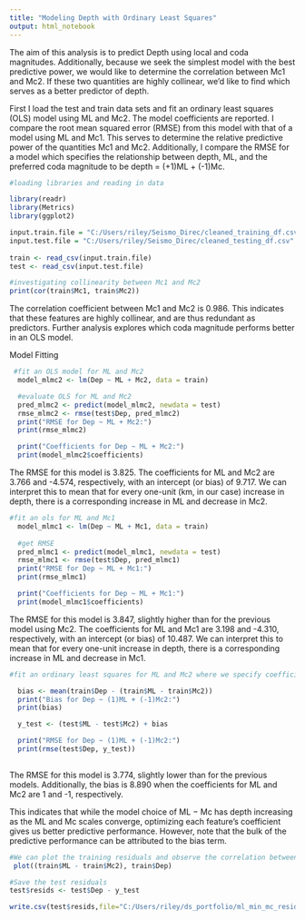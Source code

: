 ```yaml
---
title: "Modeling Depth with Ordinary Least Squares"
output: html_notebook
---
```


The aim of this analysis is to predict Depth using local and coda magnitudes. Additionally, because we seek the simplest model with the best predictive power, we would like to determine the correlation between Mc1 and Mc2. If these two quantities are highly collinear, we'd like to find which serves as a better predictor of depth.


First I load the test and train data sets and fit an ordinary least squares (OLS) model using ML and Mc2. The model coefficients are reported. I compare the root mean squared error (RMSE) from this model with that of a model using ML and Mc1. This serves to determine the relative predictive power of the quantities Mc1 and Mc2. Additionally, I compare the RMSE for a model which specifies the relationship between depth, ML, and the preferred coda magnitude to be depth = (+1)ML + (-1)Mc.


```r
#loading libraries and reading in data

library(readr)
library(Metrics)
library(ggplot2)

input.train.file = "C:/Users/riley/Seismo_Direc/cleaned_training_df.csv"
input.test.file = "C:/Users/riley/Seismo_Direc/cleaned_testing_df.csv"
  
train <- read_csv(input.train.file)
test <- read_csv(input.test.file)
```

```r
#investigating collinearity between Mc1 and Mc2
print(cor(train$Mc1, train$Mc2))
```
The correlation coefficient between Mc1 and Mc2 is 0.986. This indicates that these features are highly collinear, and are thus redundant as predictors. Further analysis explores which coda magnitude performs better in an OLS model.

Model Fitting

```r
 #fit an OLS model for ML and Mc2
  model_mlmc2 <- lm(Dep ~ ML + Mc2, data = train)

  #evaluate OLS for ML and Mc2
  pred_mlmc2 <- predict(model_mlmc2, newdata = test)
  rmse_mlmc2 <- rmse(test$Dep, pred_mlmc2)
  print("RMSE for Dep ~ ML + Mc2:")
  print(rmse_mlmc2)

  print("Coefficients for Dep ~ ML + Mc2:")
  print(model_mlmc2$coefficients)
```
The RMSE for this model is 3.825.
The coefficients for ML and Mc2 are 3.766 and -4.574, respectively, with an intercept (or bias) of 9.717. We can interpret this to mean that for every one-unit (km, in our case) increase in depth, there is a corresponding increase in ML and decrease in Mc2. 

```r
#fit an ols for ML and Mc1
  model_mlmc1 <- lm(Dep ~ ML + Mc1, data = train)
  
  #get RMSE
  pred_mlmc1 <- predict(model_mlmc1, newdata = test)
  rmse_mlmc1 <- rmse(test$Dep, pred_mlmc1)
  print("RMSE for Dep ~ ML + Mc1:")
  print(rmse_mlmc1)

  print("Coefficients for Dep ~ ML + Mc1:")
  print(model_mlmc1$coefficients)
```
The RMSE for this model is 3.847, slightly higher than for the previous model using Mc2. 
The coefficients for ML and Mc1 are 3.198 and -4.310, respectively, with an intercept (or bias) of 10.487. We can interpret this to mean that for every one-unit increase in depth, there is a corresponding increase in ML and decrease in Mc1. 

```r
#fit an ordinary least squares for ML and Mc2 where we specify coefficients of +1 and -1 respectively.

  bias <- mean(train$Dep - (train$ML - train$Mc2))
  print("Bias for Dep ~ (1)ML + (-1)Mc2:")
  print(bias)

  y_test <- (test$ML - test$Mc2) + bias

  print("RMSE for Dep ~ (1)ML + (-1)Mc2:")
  print(rmse(test$Dep, y_test))
  
```
The RMSE for this model is 3.774, slightly lower than for the previous models. Additionally, the bias is 8.890 when the coefficients for ML and Mc2 are 1 and -1, respectively. 

This indicates that while the model choice of ML − Mc has depth increasing as the ML and Mc scales converge, optimizing each feature’s coefficient gives us better predictive performance. However, note that the bulk of the predictive performance can be attributed to the bias term.

```r
#We can plot the training residuals and observe the correlation between residuals and depth.
 plot((train$ML - train$Mc2), train$Dep)
```
  
```r
#Save the test residuals 
test$resids <- test$Dep - y_test

write.csv(test$resids,file="C:/Users/riley/ds_portfolio/ml_min_mc_resids.csv", row.names=TRUE)
```
